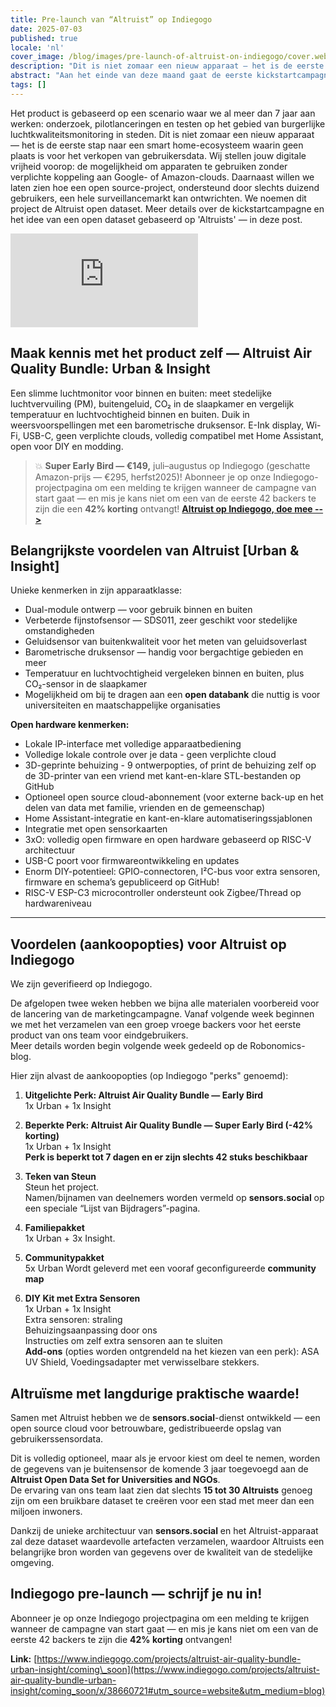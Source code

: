 ```yaml
---
title: Pre-launch van “Altruist” op Indiegogo
date: 2025-07-03
published: true
locale: 'nl'
cover_image: /blog/images/pre-launch-of-altruist-on-indiegogo/cover.webp
description: "Dit is niet zomaar een nieuw apparaat — het is de eerste stap naar een smart home-ecosysteem waarin geen plaats is voor het verkopen van gebruikersdata. Wij stellen jouw digitale vrijheid voorop. Meer details over de kickstartcampagne en het idee van een open dataset gebaseerd op 'Altruists' — in deze post."
abstract: "Aan het einde van deze maand gaat de eerste kickstartcampagne live — de lancering van ons eerste apparaat op Indiegogo!"
tags: []
---
```


Het product is gebaseerd op een scenario waar we al meer dan 7 jaar aan werken: onderzoek, pilotlanceringen en testen op het gebied van burgerlijke luchtkwaliteitsmonitoring in steden. Dit is niet zomaar een nieuw apparaat — het is de eerste stap naar een smart home-ecosysteem waarin geen plaats is voor het verkopen van gebruikersdata. Wij stellen jouw digitale vrijheid voorop: de mogelijkheid om apparaten te gebruiken zonder verplichte koppeling aan Google- of Amazon-clouds. Daarnaast willen we laten zien hoe een open source-project, ondersteund door slechts duizend gebruikers, een hele surveillancemarkt kan ontwrichten. We noemen dit project de Altruist open dataset. Meer details over de kickstartcampagne en het idee van een open dataset gebaseerd op 'Altruists' — in deze post.

<iframe class="youtubeframe" src="https://www.youtube.com/embed/f2A-KR7h-do?si=2Sfl8Kpl_WGLS-yb" frameborder="0" allow="accelerometer; autoplay; clipboard-write; encrypted-media; gyroscope; picture-in-picture; web-share" referrerpolicy="strict-origin-when-cross-origin" allowfullscreen></iframe>

## Maak kennis met het product zelf — Altruist Air Quality Bundle: Urban & Insight

Een slimme luchtmonitor voor binnen en buiten: meet stedelijke luchtvervuiling (PM), buitengeluid, CO₂ in de slaapkamer en vergelijk temperatuur en luchtvochtigheid binnen en buiten. Duik in weersvoorspellingen met een barometrische druksensor. E-Ink display, Wi-Fi, USB-C, geen verplichte clouds, volledig compatibel met Home Assistant, open voor DIY en modding.

>💥 **Super Early Bird — €149,** juli–augustus op Indiegogo (geschatte Amazon-prijs — €295, herfst2025)! Abonneer je op onze Indiegogo-projectpagina om een melding te krijgen wanneer de campagne van start gaat — en mis je kans niet om een van de eerste 42 backers te zijn die een **42% korting** ontvangt!
**[Altruist op Indiegogo, doe mee -->](https://www.indiegogo.com/projects/altruist-air-quality-bundle-urban-insight/coming_soon/x/38660721#utm_source=website&utm_medium=blog)**

## Belangrijkste voordelen van Altruist [Urban & Insight]

Unieke kenmerken in zijn apparaatklasse:   
- Dual-module ontwerp — voor gebruik binnen en buiten   
- Verbeterde fijnstofsensor — SDS011, zeer geschikt voor stedelijke omstandigheden   
- Geluidsensor van buitenkwaliteit voor het meten van geluidsoverlast   
- Barometrische druksensor — handig voor bergachtige gebieden en meer   
- Temperatuur en luchtvochtigheid vergeleken binnen en buiten, plus CO₂-sensor in de slaapkamer   
- Mogelijkheid om bij te dragen aan een **open databank** die nuttig is voor universiteiten en maatschappelijke organisaties   
   
**Open hardware kenmerken:**

- Lokale IP-interface met volledige apparaatbediening   
- Volledige lokale controle over je data - geen verplichte cloud   
- 3D-geprinte behuizing - 9 ontwerpopties, of print de behuizing zelf op de 3D-printer van een vriend met kant-en-klare STL-bestanden op GitHub   
- Optioneel open source cloud-abonnement (voor externe back-up en het delen van data met familie, vrienden en de gemeenschap)   
- Home Assistant-integratie en kant-en-klare automatiseringssjablonen   
- Integratie met open sensorkaarten   
- 3xO: volledig open firmware en open hardware gebaseerd op RISC-V architectuur   
- USB-C poort voor firmwareontwikkeling en updates   
- Enorm DIY-potentieel: GPIO-connectoren, I²C-bus voor extra sensoren, firmware en schema’s gepubliceerd op GitHub!   
- RISC-V ESP-C3 microcontroller ondersteunt ook Zigbee/Thread op hardwareniveau   
 --- 
   
## Voordelen (aankoopopties) voor Altruist op Indiegogo

We zijn geverifieerd op Indiegogo.

De afgelopen twee weken hebben we bijna alle materialen voorbereid voor de lancering van de marketingcampagne. Vanaf volgende week beginnen we met het verzamelen van een groep vroege backers voor het eerste product van ons team voor eindgebruikers.   
Meer details worden begin volgende week gedeeld op de Robonomics-blog.

Hier zijn alvast de aankoopopties (op Indiegogo "perks" genoemd):

1) **Uitgelichte Perk: Altruist Air Quality Bundle — Early Bird**   
1x Urban + 1x Insight

2) **Beperkte Perk: Altruist Air Quality Bundle — Super Early Bird (-42% korting)**   
1x Urban + 1x Insight   
**Perk is beperkt tot 7 dagen en er zijn slechts 42 stuks beschikbaar**

3) **Teken van Steun**   
Steun het project.   
Namen/bijnamen van deelnemers worden vermeld op **sensors.social** op een speciale “Lijst van Bijdragers”-pagina.

4) **Familiepakket**   
1x Urban + 3x Insight.

5) **Communitypakket**   
5x Urban
Wordt geleverd met een vooraf geconfigureerde **community map**

6) **DIY Kit met Extra Sensoren**   
1x Urban + 1x Insight   
Extra sensoren: straling   
Behuizingsaanpassing door ons   
Instructies om zelf extra sensoren aan te sluiten   
**Add-ons** (opties worden ontgrendeld na het kiezen van een perk): ASA UV Shield, Voedingsadapter met verwisselbare stekkers.  

   
## Altruïsme met langdurige praktische waarde!

Samen met Altruist hebben we de **sensors.social**-dienst ontwikkeld — een open source cloud voor betrouwbare, gedistribueerde opslag van gebruikerssensordata.

Dit is volledig optioneel, maar als je ervoor kiest om deel te nemen, worden de gegevens van je buitensensor de komende 3 jaar toegevoegd aan de **Altruist Open Data Set for Universities and NGOs**.   
De ervaring van ons team laat zien dat slechts **15 tot 30 Altruists** genoeg zijn om een bruikbare dataset te creëren voor een stad met meer dan een miljoen inwoners.

Dankzij de unieke architectuur van **sensors.social** en het Altruist-apparaat zal deze dataset waardevolle artefacten verzamelen, waardoor Altruists een belangrijke bron worden van gegevens over de kwaliteit van de stedelijke omgeving.

## Indiegogo pre-launch — schrijf je nu in!

Abonneer je op onze Indiegogo projectpagina om een melding te krijgen wanneer de campagne van start gaat — en mis je kans niet om een van de eerste 42 backers te zijn die **42% korting** ontvangen!

**Link:** [https://www.indiegogo.com/projects/altruist-air-quality-bundle-urban-insight/coming\_soon](https://www.indiegogo.com/projects/altruist-air-quality-bundle-urban-insight/coming_soon/x/38660721#utm_source=website&utm_medium=blog)   
